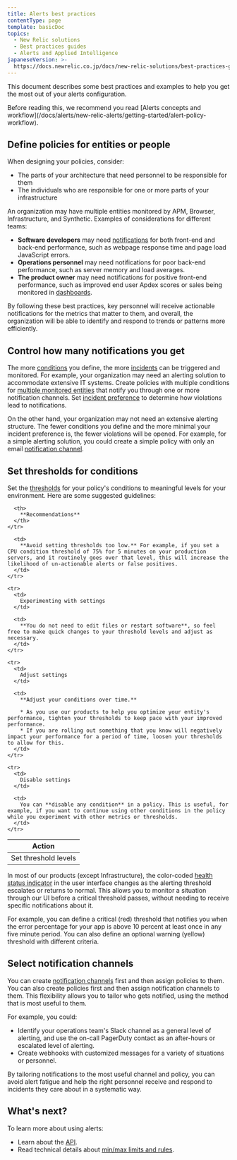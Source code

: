 ```yaml
---
title: Alerts best practices
contentType: page
template: basicDoc
topics:
  - New Relic solutions
  - Best practices guides
  - Alerts and Applied Intelligence
japaneseVersion: >-
  https://docs.newrelic.co.jp/docs/new-relic-solutions/best-practices-guides/alerts-applied-intelligence/alerts-best-practices
---
```


This document describes some best practices and examples to help you get the most out of your alerts configuration.

<Callout variant="important">
  Before reading this, we recommend you read [Alerts concepts and workflow](/docs/alerts/new-relic-alerts/getting-started/alert-policy-workflow).
</Callout>

## Define policies for entities or people

When designing your policies, consider:

* The parts of your architecture that need personnel to be responsible for them
* The individuals who are responsible for one or more parts of your infrastructure

An organization may have multiple entities monitored by APM, Browser, Infrastructure, and Synthetic. Examples of considerations for different teams:

* **Software developers** may need [notifications](/docs/alerts/new-relic-alerts/managing-notification-channels/notification-channels-controlling-where-send-alerts) for both front-end and back-end performance, such as webpage response time and page load JavaScript errors.
* **Operations personnel** may need notifications for poor back-end performance, such as server memory and load averages.
* **The product owner** may need notifications for positive front-end performance, such as improved end user Apdex scores or sales being monitored in [dashboards](/docs/query-your-data/explore-query-data/dashboards/introduction-new-relic-one-dashboards).

By following these best practices, key personnel will receive actionable notifications for the metrics that matter to them, and overall, the organization will be able to identify and respond to trends or patterns more efficiently.

## Control how many notifications you get

The more [conditions](/docs/alerts/new-relic-alerts-beta/configuring-alert-policies/define-alert-conditions) you define, the more [incidents](/docs/alerts/new-relic-alerts-beta/reviewing-alert-incidents/explore-incident-history) can be triggered and monitored. For example, your organization may need an alerting solution to accommodate extensive IT systems. Create policies with multiple conditions for [multiple monitored entities](/docs/alerts/new-relic-alerts-beta/configuring-alert-policies/select-product-targets-alert-condition) that notify you through one or more notification channels. Set [incident preference](/docs/alerts/new-relic-alerts/configuring-alert-policies/specify-when-new-relic-creates-incidents) to determine how violations lead to notifications.

On the other hand, your organization may not need an extensive alerting structure. The fewer conditions you define and the more minimal your incident preference is, the fewer violations will be opened. For example, for a simple alerting solution, you could create a simple policy with only an email [notification channel](/docs/alerts/new-relic-alerts/managing-notification-channels/notification-channels-controlling-where-send-alerts).

## Set thresholds for conditions

Set the [thresholds](/docs/alerts/new-relic-alerts-beta/configuring-alert-policies/define-thresholds-trigger-alert) for your policy's conditions to meaningful levels for your environment. Here are some suggested guidelines:

<Table>
  <thead>
    <tr>
      <th width={200}>
        Action
      </th>

      <th>
        **Recommendations**
      </th>
    </tr>
  </thead>

  <tbody>
    <tr>
      <td>
        Set threshold levels
      </td>

      <td>
        **Avoid setting thresholds too low.** For example, if you set a CPU condition threshold of 75% for 5 minutes on your production servers, and it routinely goes over that level, this will increase the likelihood of un-actionable alerts or false positives.
      </td>
    </tr>

    <tr>
      <td>
        Experimenting with settings
      </td>

      <td>
        **You do not need to edit files or restart software**, so feel free to make quick changes to your threshold levels and adjust as necessary.
      </td>
    </tr>

    <tr>
      <td>
        Adjust settings
      </td>

      <td>
        **Adjust your conditions over time.**

        * As you use our products to help you optimize your entity's performance, tighten your thresholds to keep pace with your improved performance.
        * If you are rolling out something that you know will negatively impact your performance for a period of time, loosen your thresholds to allow for this.
      </td>
    </tr>

    <tr>
      <td>
        Disable settings
      </td>

      <td>
        You can **disable any condition** in a policy. This is useful, for example, if you want to continue using other conditions in the policy while you experiment with other metrics or thresholds.
      </td>
    </tr>
  </tbody>
</Table>

In most of our products (except Infrastructure), the color-coded [health status indicator](https://docs.newrelic.com/docs/accounts-partnerships/education/getting-started-new-relic/glossary#health-status) in the user interface changes as the alerting threshold escalates or returns to normal. This allows you to monitor a situation through our UI before a critical threshold passes, without needing to receive specific notifications about it.

For example, you can define a critical (red) threshold that notifies you when the error percentage for your app is above 10 percent at least once in any five minute period. You can also define an optional warning (yellow) threshold with different criteria.

## Select notification channels

You can create [notification channels](/docs/alerts/new-relic-alerts-beta/managing-notification-channels/notification-channels-controlling-where-send-alerts) first and then assign policies to them. You can also create policies first and then assign notification channels to them. This flexibility allows you to tailor who gets notified, using the method that is most useful to them.

For example, you could:

* Identify your operations team's Slack channel as a general level of alerting, and use the on-call PagerDuty contact as an after-hours or escalated level of alerting.
* Create webhooks with customized messages for a variety of situations or personnel.

<Callout variant="tip">
  By tailoring notifications to the most useful channel and policy, you can avoid alert fatigue and help the right personnel receive and respond to incidents they care about in a systematic way.
</Callout>

## What's next?

To learn more about using alerts:

* Learn about the [API](https://docs.newrelic.com/docs/alerts/rest-api-alerts/new-relic-alerts-rest-api/rest-api-calls-new-relic-alerts).
* Read technical details about [min/max limits and rules](https://docs.newrelic.com/docs/alerts/new-relic-alerts/getting-started/minimum-maximum-values).
